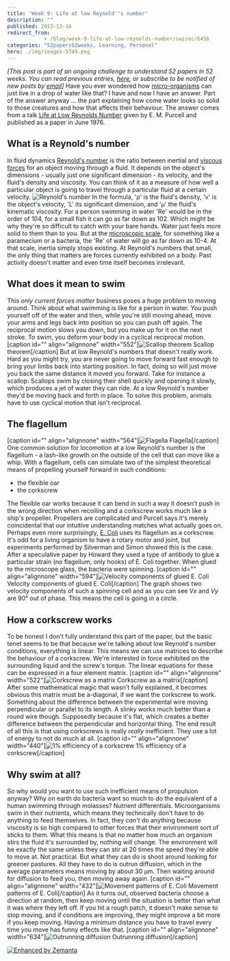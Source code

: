 ```yaml
---
title: 'Week 9: Life at low Reynold''s number'
description: ""
published: 2013-12-16
redirect_from: 
            - /blog/week-9-life-at-low-reynolds-number/swizec/6456
categories: "52papers52weeks, Learning, Personal"
hero: ./img/images-5749.png
---
```

_\[This post is part of an ongoing challenge to understand 52 papers in 52 weeks. You can read previous entries, [here](http://swizec.com/blog/category/52-papers-in-52-weeks), or subscribe to be notified of new posts by [email](http://swiz.ec/52papers-list)]_ Have you ever wondered how [micro-organisms](http://en.wikipedia.org/wiki/Microorganism "Microorganism") can just live in a drop of water like that? I have and now I have an answer. Part of the answer anyway ... the part explaining how come water looks so solid to those creatures and how that affects their behaviour. The answer comes from a talk [Life at Low Reynolds Number](http://jila.colorado.edu/perkinsgroup/Purcell_life_at_low_reynolds_number.pdf) given by E. M. Purcell and published as a paper in June 1976.

## What is a Reynold's number

In fluid dynamics [Reynold's number](http://en.wikipedia.org/wiki/Reynold%27s_number) is the ratio between inertial and [viscous forces](http://en.wikipedia.org/wiki/Viscosity "Viscosity") for an object moving through a fluid. It depends on the object's dimensions - usually just one significant dimension - its velocity, and the fluid's density and viscosity. You can think of it as a measure of how well a particular object is going to travel through a particular fluid at a certain velocity. ![Reynold's number](./img/images-5749.png) In the formula, 'ρ' is the fluid's density, 'v' is the object's velocity, 'L' its significant dimension, and 'μ' the fluid's kinematic viscosity. For a person swimming in water 'Re' would be in the order of 104, for a small fish it can go as far down as 102. Which might be why they're so difficult to catch with your bare hands. Water just feels more solid to them than to you. But at the [microscopic scale](http://en.wikipedia.org/wiki/Microscopic_scale "Microscopic scale"), for something like a paramecium or a bacteria, the 'Re' of water will go as far down as 10-4. At that scale, inertia simply stops existing. At Reynold's numbers that small, the only thing that matters are forces currently exhibited on a body. Past activity doesn't matter and even time itself becomes irrelevant.

## What does it mean to swim

This _only current forces matter_ business poses a huge problem to moving around. Think about what swimming is like for a person in water. You push yourself off of the water and then, while you're still moving ahead, move your arms and legs back into position so you can push off again. The reciprocal motion slows you down, but you make up for it on the next stroke. To swim, you deform your body in a cyclical reciprocal motion. \[caption id="" align="alignnone" width="552"]![Scallop theorem](./img/images-5750.png "Scallop theorem") Scallop theorem\[/caption] But at low Reynold's numbers that doesn't really work. Hard as you might try, you are never going to move forward fast enough to bring your limbs back into starting position. In fact, doing so will just move you back the same distance it moved you forward. Take for instance a scallop: Scallops swim by closing their shell quickly and opening it slowly, which produces a jet of water they can ride. At a low Reynold's number they'd be moving back and forth in place. To solve this problem, animals have to use cyclical motion that isn't reciprocal.

## The flagellum

\[caption id="" align="alignnone" width="564"]![Flagella](./img/images-5755.png "Flagella") Flagella\[/caption] One common solution for locomotion at a low Reynold's number is the flagellum - a lash-like growth on the outside of the cell that can move like a whip. With a flagellum, cells can simulate two of the simplest theoretical means of propelling yourself forward in such conditions:

- the flexible oar
- the corkscrew

The flexible oar works because it can bend in such a way it doesn't push in the wrong direction when recoiling and a corkscrew works much like a ship's propeller. Propellers are complicated and Purcell says it's merely coincidental that our intuitive understanding matches what actually goes on. Perhaps even more surprisingly, [E. Coli](http://en.wikipedia.org/wiki/Escherichia_coli "Escherichia coli") uses its flagellum as a corkscrew. It's odd for a living organism to have a rotary motor and joint, but experiments performed by Silverman and Simon showed this is the case. After a speculative paper by Howard they used a type of antibody to glue a particular strain (no flagellum, only hooks) of E. Coli together. When glued to the microscope glass, the bacteria were spinning. \[caption id="" align="alignnone" width="594"]![Velocity components of glued E. Coli](./img/images-5781.png "Velocity components of glued E. Coli") Velocity components of glued E. Coli\[/caption] The graph shows two velocity components of such a spinning cell and as you can see _Vx_ and _Vy_ are 90° out of phase. This means the cell is going in a circle.

## How a corkscrew works

To be honest I don't fully understand this part of the paper, but the basic tenet seems to be that because we're talking about low Reynold's number conditions, everything is linear. This means we can use matrices to describe the behaviour of a corkscrew. We're interested in force exhibited on the surrounding liquid and the screw's torque. The linear equations for these can be expressed in a four element matrix. \[caption id="" align="alignnone" width="522"]![Corkscrew as a matrix](./img/images-5782.png "Corkscrew as a matrix") Corkscrew as a matrix\[/caption] After some mathematical magic that wasn't fully explained, it becomes obvious this matrix must be a-diagonal, if we want the corkscrew to work. Something about the difference between the experimental wire moving perpendicular or parallel to its length. A slinky works much better than a round wire though. Supposedly because it's flat, which creates a better difference between the perpendicular and horizontal thing. The end result of all this is that using corkscrews is really _really_ inefficient. They use a lot of energy to not do much at all. \[caption id="" align="alignnone" width="440"]![1% efficiency of a corkscrew](./img/images-5783.png "1% efficiency of a corkscrew") 1% efficiency of a corkscrew\[/caption]

## Why swim at all?

So why would you want to use such inefficient means of propulsion anyway? Why on earth do bacteria want so much to do the equivalent of a human swimming through molasses? Nutrient differentials. Microorganisms swim in their nutrients, which means they technically don't have to do anything to feed themselves. In fact, they _can't_ do anything because viscosity is so high compared to other forces that their environment sort of sticks to them. What this means is that no matter how much an organism stirs the fluid it's surrounded by, nothing will change. The environment will be exactly the same unless they can stir at 20 times the speed they're able to move at. Not practical. But what they can do is shoot around looking for greener pastures. All they have to do is outrun diffusion, which in the average parameters means moving by about 30 μm. Then waiting around for diffusion to feed you, then moving away again. \[caption id="" align="alignnone" width="432"]![Movement patterns of E. Coli](./img/images-5786.png "Movement patterns of E. Coli") Movement patterns of E. Coli\[/caption] As it turns out, observed bacteria choose a direction at random, then keep moving until the situation is better than what it was where they left off. If you hit a rough patch, it doesn't make sense to stop moving, and if conditions are improving, they might improve a bit more if you keep moving. Having a minimum distance you have to travel every time you move has funny effects like that. \[caption id="" align="alignnone" width="634"]![Outrunning diffusion](./img/images-5787.png "Outrunning diffusion") Outrunning diffusion\[/caption]

[![Enhanced by Zemanta](http://img.zemanta.com/zemified_e.png?x-id=d304cead-e01d-477e-be17-965830b4e680)](http://www.zemanta.com/?px "Enhanced by Zemanta")